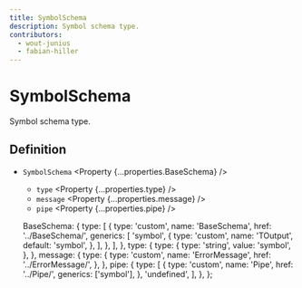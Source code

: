 ```yaml
---
title: SymbolSchema
description: Symbol schema type.
contributors:
  - wout-junius
  - fabian-hiller
---
```



# SymbolSchema

Symbol schema type.

## Definition

- `SymbolSchema` <Property {...properties.BaseSchema} />
  - `type` <Property {...properties.type} />
  - `message` <Property {...properties.message} />
  - `pipe` <Property {...properties.pipe} />

  BaseSchema: {
    type: [
      {
        type: 'custom',
        name: 'BaseSchema',
        href: '../BaseSchema/',
        generics: [
          'symbol',
          {
            type: 'custom',
            name: 'TOutput',
            default: 'symbol',
          },
        ],
      },
    ],
  },
  type: {
    type: {
      type: 'string',
      value: 'symbol',
    },
  },
  message: {
    type: {
      type: 'custom',
      name: 'ErrorMessage',
      href: '../ErrorMessage/',
    },
  },
  pipe: {
    type: [
      {
        type: 'custom',
        name: 'Pipe',
        href: '../Pipe/',
        generics: ['symbol'],
      },
      'undefined',
    ],
  },
};
